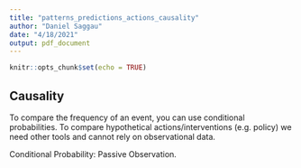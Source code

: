 ```yaml
---
title: "patterns_predictions_actions_causality"
author: "Daniel Saggau"
date: "4/18/2021"
output: pdf_document
---
```


```r
knitr::opts_chunk$set(echo = TRUE)
```

## Causality 

To compare the frequency of an event, you can use conditional probabilities. 
To compare hypothetical actions/interventions (e.g. policy) we need other tools and cannot rely on observational data. 

Conditional Probability: Passive Observation.



